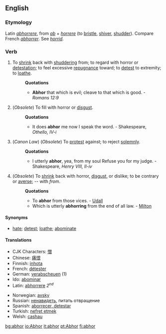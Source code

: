 ==English==
===Etymology===
Latin ''[[abhorrere]]'', from ''[[ab#Latin|ab]]'' + ''[[horrere]]'' (to [[bristle]], [[shiver]], [[shudder]]). Compare French ''[[abhorrer]]''. See ''[[horrid]]''.

===Verb===
{{en-verb|abhor|abhors|abhorred|abhorring}}

#{{transitive}} To [[shrink]] back with [[shuddering]] from; to regard with horror or [[detestation]]; to feel excessive [[repugnance]] toward; to [[detest]] to extremity; to [[loathe]].
#:'''Quotations'''
#:*'''Abhor''' that which is evil; cleave to that which is good. - ''Romans 12:9''
#{{transitive}} (''Obsolete'') To fill with horror or [[disgust]].
#:'''Quotations'''
#:*It does '''abhor''' me now I speak the word. - Shakespeare, ''Othello, IV-i''
#{{transitive}} (''Canon Law'') (''Obsolete'') To [[protest]] against; to reject [[solemnly]].
#:'''Quotations'''
#:*I utterly '''abhor''', yea, from my soul Refuse you for my judge. - Shakespeare, ''Henry VIII, II-iv''
#{{intransitive}} (''Obsolete'') To [[shrink]] back with horror, [[disgust]], or dislike; to be contrary or [[averse]]; -- with ''from''. 
#:'''Quotations'''
#:*To '''abhor''' from those vices. - [[Udall]]
#:*Which is utterly '''abhorring''' from the end of all law. - [[Milton]]

====Synonyms====
*[[hate]]; [[detest]]; [[loathe]]; [[abominate]]

====Translations====
{{top}}
*CJK Characters: [[憎]]
*Chinese: [[痛恨]]
*Finnish: [[inhota]]
*French: [[détester]]
*German: [[verabscheuen]] (1)
*Ido: [[abominar]]
*Latin: [[abhorrere]] ''2<sup>nd</sup>''
{{mid}}
*Norwegian: [[avsky]]
*Russian: [[ненавидеть]], питать отвращение 
*Spanish: [[aborrecer, detestar]]
*Turkish: [[nefret etmek]]
*Welsh: [[сashau]]
{{bottom}}


[[bg:abhor]]
[[io:Abhor]]
[[it:abhor]]
[[pt:Abhor]]
[[fi:abhor]]